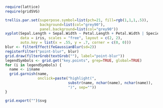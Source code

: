 
```r
require(lattice)
require(gridSVG)

trellis.par.set(superpose.symbol=list(pch=21, fill=rgb(1,1,1,.5)),
                background=list(col="grey90"),
                panel.background=list(col="grey90"))
xyplot(Sepal.Length + Sepal.Width ~ Petal.Length + Petal.Width | Species,
       data = iris, scales = "free", layout = c(2, 2),
       auto.key = list(x = .55, y = .7, corner = c(0, 0)))
blur <- filterEffect(feGaussianBlur(sd=2))
registerFilter("point-blur", blur)
grid.draw(filterGrob(textGrob(""), label="point-blur"))
legendSymbols <- grid.get("key.points", grep=TRUE, global=TRUE)
for (i in legendSymbols) {
  name <- i$name
  grid.garnish(name, 
               onclick=paste("highlight(", 
                             substr(name, nchar(name), nchar(name)),
                             ")", sep=""))
}

grid.export("")$svg
```
<script>
```r
cat(readLines("C:/Users/Kent.TLEAVELL_NT/Dropbox/development/r/gridSVG_tests/highlight-blur.js"))
```
</script>